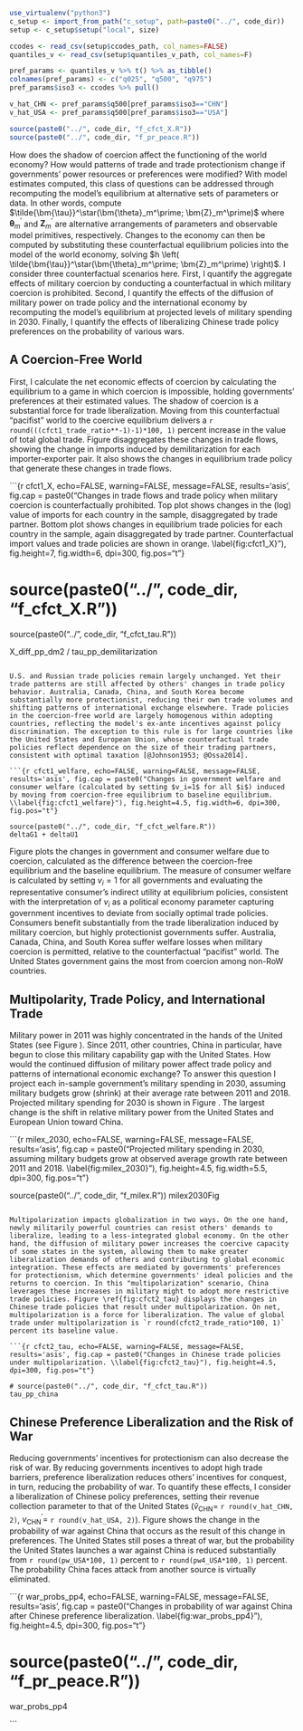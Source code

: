```r


use_virtualenv("python3")
c_setup <- import_from_path("c_setup", path=paste0("../", code_dir))
setup <- c_setup$setup("local", size)

ccodes <- read_csv(setup$ccodes_path, col_names=FALSE)
quantiles_v <- read_csv(setup$quantiles_v_path, col_names=F)

pref_params <- quantiles_v %>% t() %>% as_tibble()
colnames(pref_params) <- c("q025", "q500", "q975")
pref_params$iso3 <- ccodes %>% pull()

v_hat_CHN <- pref_params$q500[pref_params$iso3=="CHN"]
v_hat_USA <- pref_params$q500[pref_params$iso3=="USA"]

source(paste0("../", code_dir, "f_cfct_X.R"))
source(paste0("../", code_dir, "f_pr_peace.R"))

```

How does the shadow of coercion affect the functioning of the world economy? How would patterns of trade and trade protectionism change if governments' power resources or preferences were modified? With model estimates computed, this class of questions can be addressed through recomputing the model's equilibrium at alternative sets of parameters or data. In other words, compute $\tilde{\bm{\tau}}^\star(\bm{\theta}_m^\prime; \bm{Z}_m^\prime)$ where $\bm{\theta}_m^\prime$ and $\bm{Z}_m^\prime$ are alternative arrangements of parameters and observable model primitives, respectively. Changes to the economy can then be computed by substituting these counterfactual equilibrium policies into the model of the world economy, solving $h \left( \tilde{\bm{\tau}}^\star(\bm{\theta}_m^\prime; \bm{Z}_m^\prime) \right)$. I consider three counterfactual scenarios here. First, I quantify the aggregate effects of military coercion by conducting a counterfactual in which military coercion is prohibited. Second, I quantify the effects of the diffusion of military power on trade policy and the international economy by recomputing the model's equilibrium at projected levels of military spending in 2030. Finally, I quantify the effects of liberalizing Chinese trade policy preferences on the probability of various wars.

## A Coercion-Free World

First, I calculate the net economic effects of coercion by calculating the equilibrium to a game in which coercion is impossible, holding governments' preferences at their estimated values. The shadow of coercion is a substantial force for trade liberalization. Moving from this counterfactual "pacifist" world to the coercive equilibrium delivers a `r round(((cfct1_trade_ratio**-1)-1)*100, 1)` percent increase in the value of total global trade. Figure \ref{fig:cfct1_X} disaggregates these changes in trade flows, showing the change in imports induced by demilitarization for each importer-exporter pair. It also shows the changes in equilibrium trade policy that generate these changes in trade flows. 

```{r cfct1_X, echo=FALSE, warning=FALSE, message=FALSE, results='asis', fig.cap = paste0("Changes in trade flows and trade policy when military coercion is counterfactually prohibited. Top plot shows changes in the (log) value of imports for each country in the sample, disaggregated by trade partner. Bottom plot shows changes in equilibrium trade policies for each country in the sample, again disaggregated by trade partner. Counterfactual import values and trade policies are shown in orange. \\label{fig:cfct1_X}"), fig.height=7, fig.width=6, dpi=300, fig.pos="t"}

# source(paste0("../", code_dir, "f_cfct_X.R"))
source(paste0("../", code_dir, "f_cfct_tau.R"))

X_diff_pp_dm2 / tau_pp_demilitarization

```

U.S. and Russian trade policies remain largely unchanged. Yet their trade patterns are still affected by others' changes in trade policy behavior. Australia, Canada, China, and South Korea become substantially more protectionist, reducing their own trade volumes and shifting patterns of international exchange elsewhere. Trade policies in the coercion-free world are largely homogenous within adopting countries, reflecting the model's ex-ante incentives against policy discrimination. The exception to this rule is for large countries like the United States and European Union, whose counterfactual trade policies reflect dependence on the size of their trading partners, consistent with optimal taxation [@Johnson1953; @Ossa2014].

```{r cfct1_welfare, echo=FALSE, warning=FALSE, message=FALSE, results='asis', fig.cap = paste0("Changes in government welfare and consumer welfare (calculated by setting $v_i=1$ for all $i$) induced by moving from coercion-free equilibrium to baseline equilibrium. \\label{fig:cfct1_welfare}"), fig.height=4.5, fig.width=6, dpi=300, fig.pos="t"}

source(paste0("../", code_dir, "f_cfct_welfare.R"))
deltaG1 + deltaU1

```

Figure \ref{fig:cfct1_welfare} plots the changes in government and consumer welfare due to coercion, calculated as the difference between the coercion-free equilibrium and the baseline equilibrium. The measure of consumer welfare is calculated by setting $v_i=1$ for all governments and evaluating the representative consumer's indirect utility at equilibrium policies, consistent with the interpretation of $v_i$ as a political economy parameter capturing government incentives to deviate from socially optimal trade policies. Consumers benefit substantially from the trade liberalization induced by military coercion, but highly protectionist governments suffer. Australia, Canada, China, and South Korea suffer welfare losses when military coercion is permitted, relative to the counterfactual "pacifist" world. The United States government gains the most from coercion among non-RoW countries. 

## Multipolarity, Trade Policy, and International Trade

Military power in 2011 was highly concentrated in the hands of the United States (see Figure \ref{fig:milex}). Since 2011, other countries, China in particular, have begun to close this military capability gap with the United States. How would the continued diffusion of military power affect trade policy and patterns of international economic exchange? To answer this question I project each in-sample government's military spending in 2030, assuming military budgets grow (shrink) at their average rate between 2011 and 2018. Projected military spending for 2030 is shown in Figure \ref{fig:milex_2030}. The largest change is the shift in relative military power from the United States and European Union toward China. 

```{r milex_2030, echo=FALSE, warning=FALSE, message=FALSE, results='asis', fig.cap = paste0("Projected military spending in 2030, assuming military budgets grow at observed average growth rate between 2011 and 2018. \\label{fig:milex_2030}"), fig.height=4.5, fig.width=5.5, dpi=300, fig.pos="t"}

source(paste0("../", code_dir, "f_milex.R"))
milex2030Fig

```

Multipolarization impacts globalization in two ways. On the one hand, newly militarily powerful countries can resist others' demands to liberalize, leading to a less-integrated global economy. On the other hand, the diffusion of military power increases the coercive capacity of some states in the system, allowing them to make greater liberalization demands of others and contributing to global economic integration. These effects are mediated by governments' preferences for protectionism, which determine governments' ideal policies and the returns to coercion. In this "multipolarization" scenario, China leverages these increases in military might to adopt more restrictive trade policies. Figure \ref{fig:cfct2_tau} displays the changes in Chinese trade policies that result under multipolarization. On net, multipolarization is a force for liberalization. The value of global trade under multipolarization is `r round(cfct2_trade_ratio*100, 1)` percent its baseline value.

```{r cfct2_tau, echo=FALSE, warning=FALSE, message=FALSE, results='asis', fig.cap = paste0("Changes in Chinese trade policies under multipolarization. \\label{fig:cfct2_tau}"), fig.height=4.5, dpi=300, fig.pos="t"}

# source(paste0("../", code_dir, "f_cfct_tau.R"))
tau_pp_china

```

## Chinese Preference Liberalization and the Risk of War

Reducing governments' incentives for protectionism can also decrease the risk of war. By reducing governments incentives to adopt high trade barriers, preference liberalization reduces others' incentives for conquest, in turn, reducing the probability of war. To quantify these effects, I consider a liberalization of Chinese policy preferences, setting their revenue collection parameter to that of the United States ($\hat{v}_{\text{CHN}}=$ `r round(v_hat_CHN, 2)`, $v_{\text{CHN}}^\prime=$ `r round(v_hat_USA, 2)`). Figure \ref{fig:war_probs_pp4} shows the change in the probability of war against China that occurs as the result of this change in preferences. The United States still poses a threat of war, but the probability the United States launches a war against China is reduced substantially from `r round(pw_USA*100, 1)` percent to `r round(pw4_USA*100, 1)` percent. The probability China faces attack from another source is virtually eliminated.

```{r war_probs_pp4, echo=FALSE, warning=FALSE, message=FALSE, results='asis', fig.cap = paste0("Changes in probability of war against China after Chinese preference liberalization. \\label{fig:war_probs_pp4}"), fig.height=4.5, dpi=300, fig.pos="t"}

# source(paste0("../", code_dir, "f_pr_peace.R"))
war_probs_pp4

```